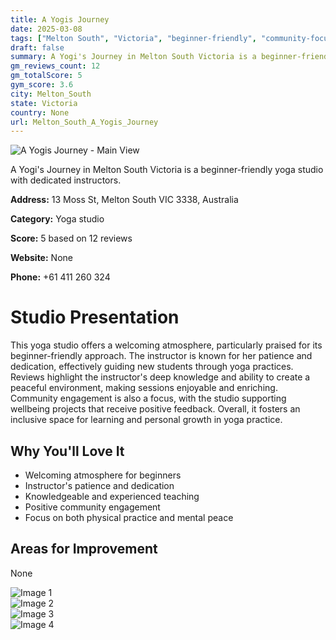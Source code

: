 ```yaml
---
title: A Yogis Journey
date: 2025-03-08
tags: ["Melton South", "Victoria", "beginner-friendly", "community-focused", "mindfulness", "welcoming", "beginner-friendly", "Melton South"]  
draft: false
summary: A Yogi's Journey in Melton South Victoria is a beginner-friendly yoga studio with dedicated instructors.
gm_reviews_count: 12
gm_totalScore: 5
gym_score: 3.6
city: Melton_South
state: Victoria
country: None
url: Melton_South_A_Yogis_Journey
---
```


<div className="aspect-[16/9] relative my-8">
  <img 
    src="https://lh5.googleusercontent.com/p/AF1QipNaCIpG-iMPyJUyDHSdfTNN_6QzUmHv2sfpTkN5=w1920-h1080-k-no"
    alt="A Yogis Journey - Main View"
    className="object-cover absolute inset-0 w-full h-full rounded-lg"
  />
</div>

A Yogi's Journey in Melton South Victoria is a beginner-friendly yoga studio with dedicated instructors.

**Address:** 13 Moss St, Melton South VIC 3338, Australia

**Category:** Yoga studio

**Score:** 5 based on 12 reviews

**Website:** None

**Phone:** +61 411 260 324

# Studio Presentation

This yoga studio offers a welcoming atmosphere, particularly praised for its beginner-friendly approach. The instructor is known for her patience and dedication, effectively guiding new students through yoga practices. Reviews highlight the instructor's deep knowledge and ability to create a peaceful environment, making sessions enjoyable and enriching. Community engagement is also a focus, with the studio supporting wellbeing projects that receive positive feedback. Overall, it fosters an inclusive space for learning and personal growth in yoga practice.



## Why You'll Love It

- Welcoming atmosphere for beginners
- Instructor's patience and dedication
- Knowledgeable and experienced teaching
- Positive community engagement
- Focus on both physical practice and mental peace

## Areas for Improvement

None

<div className="grid grid-cols-1 xl:grid-cols-2 gap-4 my-8">
<div className="aspect-[4/3] relative"><img src="https://lh5.googleusercontent.com/p/AF1QipM3xlPpt10hsktJUvp2ZEhPLKKvx96Jr6_NODKc=w1920-h1080-k-no" alt="Image 1" className="object-cover absolute inset-0 w-full h-full rounded-lg" /></div>
<div className="aspect-[4/3] relative"><img src="https://lh5.googleusercontent.com/p/AF1QipO62YakfpvV6pDuerySqYmQBxUUjPocCFLoLHuh=w1920-h1080-k-no" alt="Image 2" className="object-cover absolute inset-0 w-full h-full rounded-lg" /></div>
<div className="aspect-[4/3] relative"><img src="https://lh5.googleusercontent.com/p/AF1QipNzmba7Woocy2JgSnDrpJ4hTyB825ftK9PirD0I=w1920-h1080-k-no" alt="Image 3" className="object-cover absolute inset-0 w-full h-full rounded-lg" /></div>
<div className="aspect-[4/3] relative"><img src="https://streetviewpixels-pa.googleapis.com/v1/thumbnail?panoid=64UCdhFLQFp30drj_6yJDA&cb_client=maps_sv.tactile.gps&w=203&h=100&yaw=229.38416&pitch=0&thumbfov=100" alt="Image 4" className="object-cover absolute inset-0 w-full h-full rounded-lg" /></div>
</div>